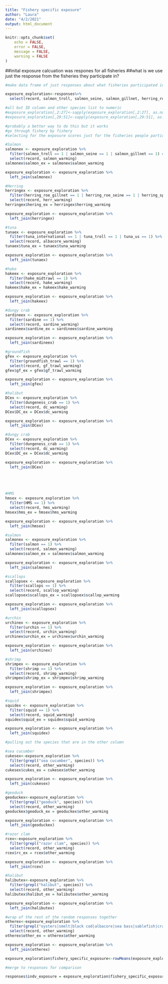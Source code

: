 ```yaml
---
title: "Fishery specific exposure"
author: "Laura"
date: "4/2/2021"
output: html_document
---
```


```r
knitr::opts_chunk$set(
	echo = FALSE,
	error = FALSE,
	message = FALSE,
	warning = FALSE
)
```

##inital exposure calcuation was respones for all fisheries
##what is we use just the response from the fisheries they participate in?

```r
#make data frame of just responses about what fisheries participated in and the responses about climate impacts on fisheries

exposure_exploration<-responses%>%
  select(record, salmon_troll, salmon_seine, salmon_gillnet, herring_roe_gillnet, herring_roe_seine, herring_spawn_on_kelp, tuna_troll, tuna_international, tuna_us, hake_midtrawl, sardine, groundfish_trawl, halibut_longline, lingcod_hl, sablefish_longline, sablefish_trap, rockfish_hl, dogfish_hl, shrimp_trawl, euphausiid_trawl, prawn_shrimp_trap, crab_trap, geoduck_horseclam_dive, redseaurchin_dive, greenseaurchin_dive, other, species, salmon_warming, herr_warming, albacore_warming, sardine_warming, hake_warming, gf_trawl_warming, halibut_warming, lingcod_warming, dogfish_warming, sable_warming, rock_warming, shrimp_warming, prawn_warming, crab_warming, geo_hc_warming, rsu_warming, gsu_warming, cuke_warming, sockeye_warming, coho_warming, chum_warming, chinook_warming, pink_warming)

#all but ID column and other species list to numeric
#exposure_exploration[,2:27]<-sapply(exposure_exploration[,2:27], as.numeric)
#exposure_exploration[,29:51]<-sapply(exposure_exploration[,29:51], as.numeric)

#probably a better way to do this but it works
#go through fishery by fishery
#selecting for the exposure scores just for the fisheries people participate in and save as new column named for fishery and exposure "____ex"

#Salmon
salmonex <- exposure_exploration %>%
  filter(salmon_troll == 1 | salmon_seine == 1 | salmon_gillnet == 1) #%>%
  select(record, salmon_warming)
salmonex$salmon_ex = salmonex$salmon_warming 

exposure_exploration <- exposure_exploration %>%
  left_join(salmonex)

#Herring
herringex <- exposure_exploration %>%
  filter(herring_roe_gillnet == 1 | herring_roe_seine == 1 | herring_spawn_on_kelp == 1) %>%
  select(record, herr_warming)
herringex$hering_ex = herringex$herring_warming 

exposure_exploration <- exposure_exploration %>%
  left_join(herringex)

#tuna
tunaex <- exposure_exploration %>%
  filter(tuna_international == 1 | tuna_troll == 1 | tuna_us == 1) %>%
  select(record, albacore_warming)
tunaex$tuna_ex = tunaex$tuna_warming 

exposure_exploration <- exposure_exploration %>%
  left_join(tunaex)

#hake
hakeex <- exposure_exploration %>%
  filter(hake_midtrawl == 1) %>%
  select(record, hake_warming)
hakeex$hake_ex = hakeex$hake_warming 

exposure_exploration <- exposure_exploration %>%
  left_join(hakeex)

#dungy crab
sardineex <- exposure_exploration %>%
  filter(sardine == 1) %>%
  select(record, sardine_warming)
sardineex$sardine_ex = sardineex$sardine_warming 

exposure_exploration <- exposure_exploration %>%
  left_join(sardineex)

#groundfish
gfex <- exposure_exploration %>%
  filter(groundfish_trawl == 1) %>%
  select(record, gf_trawl_warming)
gfex$gf_ex = gfex$gf_trawl_warming 

exposure_exploration <- exposure_exploration %>%
  left_join(gfex)

#halibut
DCex <- exposure_exploration %>%
  filter(dungeness_crab == 1) %>%
  select(record, dc_warming)
DCex$DC_ex = DCex$dc_warming 

exposure_exploration <- exposure_exploration %>%
  left_join(DCex)

#dungy crab
DCex <- exposure_exploration %>%
  filter(dungeness_crab == 1) %>%
  select(record, dc_warming)
DCex$DC_ex = DCex$dc_warming 

exposure_exploration <- exposure_exploration %>%
  left_join(DCex)





#HMS
hmsex <- exposure_exploration %>%
  filter(HMS == 1) %>%
  select(record, hms_warming)
hmsex$hms_ex = hmsex$hms_warming 

exposure_exploration <- exposure_exploration %>%
  left_join(hmsex)

#salmon
salmonex <- exposure_exploration %>%
  filter(salmon == 1) %>%
  select(record, salmon_warming)
salmonex$salmon_ex = salmonex$salmon_warming 

exposure_exploration <- exposure_exploration %>%
  left_join(salmonex)

#scallops
scallopsex <- exposure_exploration %>%
  filter(scallops == 1) %>%
  select(record, scallop_warming)
scallopsex$scallops_ex = scallopsex$scallop_warming 

exposure_exploration <- exposure_exploration %>%
  left_join(scallopsex)

#urchin
urchinex <- exposure_exploration %>%
  filter(urchin == 1) %>%
  select(record, urchin_warming)
urchinex$urchin_ex = urchinex$urchin_warming 

exposure_exploration <- exposure_exploration %>%
  left_join(urchinex)

#shrimp
shrimpex <- exposure_exploration %>%
  filter(shrimp == 1) %>%
  select(record, shrimp_warming)
shrimpex$shrimp_ex = shrimpex$shrimp_warming 

exposure_exploration <- exposure_exploration %>%
  left_join(shrimpex)

#squid
squidex <- exposure_exploration %>%
  filter(squid == 1) %>%
  select(record, squid_warming)
squidex$squid_ex = squidex$squid_warming 

exposure_exploration <- exposure_exploration %>%
  left_join(squidex)

#pulling out the species that are in the other column

#sea cucumber
cukesex<-exposure_exploration %>%
  filter(grepl("sea cucumber", species)) %>%
  select(record, other_warming)
cukesex$cukes_ex = cukesex$other_warming

exposure_exploration <- exposure_exploration %>%
  left_join(cukesex)

#geoduck
geoduckex<-exposure_exploration %>%
  filter(grepl("geoduck", species)) %>%
  select(record, other_warming)
geoduckex$geoduck_ex = geoduckex$other_warming

exposure_exploration <- exposure_exploration %>%
  left_join(geoduckex)

#razor clam
rcex<-exposure_exploration %>%
  filter(grepl("razor clam", species)) %>%
  select(record, other_warming)
rcex$rc_ex = rcex$other_warming

exposure_exploration <- exposure_exploration %>%
  left_join(rcex)

#halibut
halibutex<-exposure_exploration %>%
  filter(grepl("halibut", species)) %>%
  select(record, other_warming)
halibutex$halibut_ex = halibutex$other_warming

exposure_exploration <- exposure_exploration %>%
  left_join(halibutex)

#wrap of the rest of the random responses together
otherex<-exposure_exploration %>%
  filter(grepl("oysters|smelt|black cod|albacore|sea bass|sablefish|crawfish", species)) %>%
  select(record, other_warming)
otherex$other_ex = otherex$other_warming

exposure_exploration <- exposure_exploration %>%
  left_join(otherex)

exposure_exploration$fishery_specific_exposure<-rowMeans(exposure_exploration[,24:39], na.rm = TRUE)

#merge to responses for comparison

responses$indv_exposure = exposure_exploration$fishery_specific_exposure

```